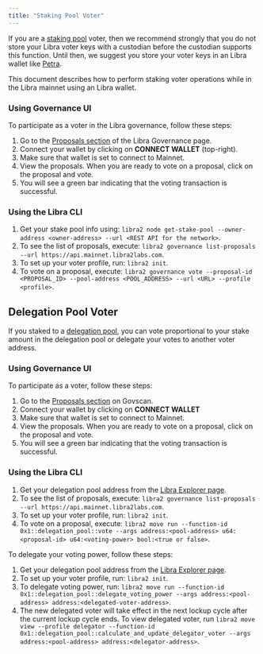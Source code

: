 ```yaml
---
title: "Staking Pool Voter"
---
```


If you are a [staking pool](/network/blockchain/staking) voter, then we recommend strongly that you do not store your Libra voter keys with a
custodian before the custodian supports this function. Until then, we suggest you store your voter keys in an Libra
wallet like [Petra](https://petra.app/).

This document describes how to perform staking voter operations while in the Libra mainnet using an Libra wallet.

### Using Governance UI

To participate as a voter in the Libra governance, follow these steps:

1. Go to the [Proposals section](https://governance.libra2foundation.org/) of the Libra Governance page.
2. Connect your wallet by clicking on **CONNECT WALLET** (top-right).
3. Make sure that wallet is set to connect to Mainnet.
4. View the proposals. When you are ready to vote on a proposal, click on the proposal and vote.
5. You will see a green bar indicating that the voting transaction is successful.

### Using the Libra CLI

1. Get your stake pool info using: `libra2 node get-stake-pool --owner-address <owner-address> --url <REST API for the network>`.
2. To see the list of proposals, execute: `libra2 governance list-proposals --url https://api.mainnet.libra2labs.com`.
3. To set up your voter profile, run: `libra2 init`.
4. To vote on a proposal, execute: `libra2 governance vote --proposal-id <PROPOSAL_ID> --pool-address <POOL_ADDRESS> --url <URL> --profile <profile>`.

## Delegation Pool Voter

If you staked to a [delegation pool](/network/blockchain/delegated-staking), you can vote proportional to your stake amount in the delegation pool or delegate your votes to another voter address.

### Using Governance UI

To participate as a voter, follow these steps:

1. Go to the [Proposals section](https://govscan.live/libra2-proposals) on Govscan.
2. Connect your wallet by clicking on **CONNECT WALLET**
3. Make sure that wallet is set to connect to Mainnet.
4. View the proposals. When you are ready to vote on a proposal, click on the proposal and vote.
5. You will see a green bar indicating that the voting transaction is successful.

### Using the Libra CLI

1. Get your delegation pool address from the [Libra Explorer page](https://explorer.libra2labs.com/validators/delegation?network=mainnet).
2. To see the list of proposals, execute: `libra2 governance list-proposals --url https://api.mainnet.libra2labs.com`.
3. To set up your voter profile, run: `libra2 init`.
4. To vote on a proposal, execute: `libra2 move run --function-id 0x1::delegation_pool::vote --args address:<pool-address> u64:<proposal-id> u64:<voting-power> bool:<true or false>`.

To delegate your voting power, follow these steps:

1. Get your delegation pool address from the [Libra Explorer page](https://explorer.libra2labs.com/validators/delegation?network=mainnet).
2. To set up your voter profile, run: `libra2 init`.
3. To delegate voting power, run: `libra2 move run --function-id 0x1::delegation_pool::delegate_voting_power --args address:<pool-address> address:<delegated-voter-address>`.
4. The new delegated voter will take effect in the next lockup cycle after the current lockup cycle ends. To view delegated voter, run `libra2 move view --profile delegator --function-id 0x1::delegation_pool::calculate_and_update_delegator_voter --args address:<pool-address> address:<delegator-address>`.
